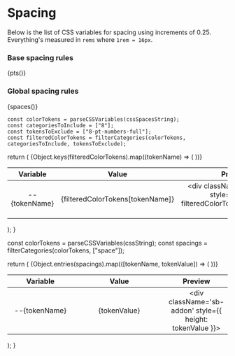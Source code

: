 
<Meta title="Design Tokens/Spacing" />

# Spacing

Below is the list of CSS variables for spacing using increments of 0.25.
Everything's measured in `rems` where `1rem = 16px`.

### Base spacing rules
{pts()}

### Global spacing rules
{spaces()}

    const colorTokens = parseCSSVariables(cssSpacesString);
    const categoriesToInclude = ["8"];
    const tokensToExclude = ["8-pt-numbers-full"];
    const filteredColorTokens = filterCategories(colorTokens, categoriesToInclude, tokensToExclude);

  return (
    <table>
      <thead>
        <tr>
          <th width="30%">Variable</th>
          <th>Value</th>
          <th width="10%">Preview</th>
        </tr>
      </thead>
      <tbody>
        {Object.keys(filteredColorTokens).map((tokenName) => (
            <tr key={tokenName}>
              <td align="center">--{tokenName}</td>
              <td align="center">{filteredColorTokens[tokenName]}</td>
              <td align="center">
                <div className='sb-addon' style={{ height: filteredColorTokens[tokenName] }}></div>
            </td>
            </tr>
          ))}
      </tbody>
    </table>
  );
}

  const colorTokens = parseCSSVariables(cssString);
  const spacings = filterCategories(colorTokens, ["space"]);

  return (
    <table>
      <thead>
        <tr>
          <th width="30%">Variable</th>
          <th>Value</th>
          <th width="10%">Preview</th>
        </tr>
      </thead>
      <tbody>
        {Object.entries(spacings).map(([tokenName, tokenValue]) => (
          <tr key={tokenName}>
            <td align="center">--{tokenName}</td>
            <td align="center">{tokenValue}</td>
            <td align="center">
                <div className='sb-addon' style={{ height: tokenValue }}></div>
            </td>
          </tr>
        ))}
      </tbody>
    </table>
  );
}

<style>
  {`
  table {
    width: 100%;
  }

  .sb-addon {
    width: 100%;
    display: flex;
    align-items: center;
    position: relative;
    background-color: #EEF3F8;
    border: 1px solid rgba(0, 0, 0, 0.25);
    background: #EEF3F8;
    height: 0px;
    margin-bottom: 48px;
    overflow: hidden;
  }

  @media screen and (max-width: 600px) {
    .sb-addon {
      height: 280px;
      align-items: flex-start;
      padding-top: 32px;
      overflow: hidden;
    }
  }
  `}
</style>